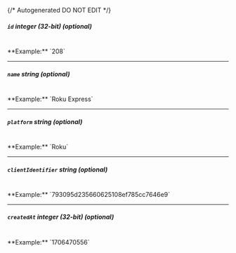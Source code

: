 {/* Autogenerated DO NOT EDIT  */}
##### `id` _integer (32-bit) (optional)_
<br/>
**Example:** `208`

---
##### `name` _string (optional)_
<br/>
**Example:** `Roku Express`

---
##### `platform` _string (optional)_
<br/>
**Example:** `Roku`

---
##### `clientIdentifier` _string (optional)_
<br/>
**Example:** `793095d235660625108ef785cc7646e9`

---
##### `createdAt` _integer (32-bit) (optional)_
<br/>
**Example:** `1706470556`


